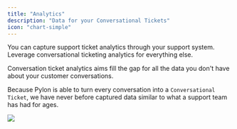 ```yaml
---
title: "Analytics"
description: "Data for your Conversational Tickets"
icon: "chart-simple"
---
```


<Tip>
  You can capture support ticket analytics through your support system. Leverage
  conversational ticketing analytics for everything else.
</Tip>

Conversation ticket analytics aims fill the gap for all the data you don't have
about your customer conversations.

Because Pylon is able to turn every conversation into a `Conversational Ticket`,
we have never before captured data similar to what a support team has had for
ages.

<Frame>
  <img src="/images/ticketing-analytics.png" />
</Frame>
